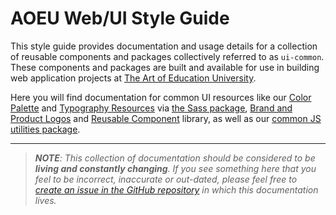 
<Meta title="Home" />

# AOEU Web/UI Style Guide

This style guide provides documentation and usage details for a collection of reusable components and packages collectively referred to as `ui-common`. These components and packages are built and available for use in building web application projects at [The Art of Education University](https://theartofeducation.github.io).

Here you will find documentation for common UI resources like our [Color Palette](/?path=/story/guides-colors--page) and [Typography Resources](/?path=/story/guides-typography--page) via [the Sass package](/?path=/story/packages-sass--page), [Brand and Product Logos](/?path=/story/guides-logos--page) and [Reusable Component](/?path=/story/components-components-overview--page) library, as well as our [common JS utilities package](/?path=/story/packages-utils--page).

---

> _**NOTE**: This collection of documentation should be considered to be **living and constantly changing**. If you see something here that you feel to be incorrect, inaccurate or out-dated, please feel free to [create an issue in the GitHub repository](https://github.com/theartofeducation/ui-common/issues) in which this documentation lives._
